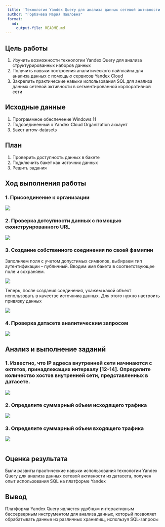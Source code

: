 ```yaml
---
 title: 'Технология Yandex Query для анализа данных сетевой активности'
 author: "Горбачева Мария Павловна"
 format: 
   md:
     output-file: README.md
---
```


## Цель работы

1. Изучить возможности технологии Yandex Query для анализа структурированных наборов данных
2. Получить навыки построения аналитического пайплайна для анализа данных с помощью сервисов Yandex Cloud
3. Закрепить практические навыки использования SQL для анализа данных сетевой активности в сегментированной корпоративной сети

## Исходные данные

1. Программное обеспечение Windows 11
2. Подсоединенный к Yandex Cloud Organization аккаунт
3. Бакет arrow-datasets

## План

1. Проверить доступность данных в бакете
2. Подключить бакет как источник данных
3. Решить задания

## Ход выполнения работы

### 1. Присоединение к организации 

  ![](img/1.png)
  
### 2. Проверка дотсупности данных с помощью сконструированного URL

  ![](img/2.png)
  
### 3. Cоздание собственного соединения по своей фамилии 

 Заполняем поля с учетом допустимых символов, выбираем тип аутентификации – публичный. Вводим имя бакета в соответствующее поле и сохраняем.

  ![](img/3.png)

Теперь, после создания соединения, укажем какой объект использовать в качестве источника данных. Для этого нужно настроить привязку данных

  ![](img/4.png)
  
### 4. Проверка датасета аналитическим запросом

  ![](img/5.png)

## Анализ и выполнение заданий

### 1. Известно, что IP адреса внутренней сети начинаются с октетов, принадлежащих интервалу [12-14]. Определите количество хостов внутренней сети, представленных в датасете.

  ![](img/6.png)
  
### 2. Определите суммарный объем исходящего трафика

  ![](img/7.png)

### 3. Определите суммарный объем входящего трафика

  ![](img/8.png)
```r
```

## Оценка результата

  Были развиты практические навыки использования технологии Yandex Query для анализа данных сетевой активности из датасета, получен опыт использования SQL на платформе Yandex

## Вывод 

  Платформа Yandex Query является удобным интерактивным бессерверным инструментом для анализа данных, который позволяет обрабатывать данные из различных хранилищ, используя SQL-запросы